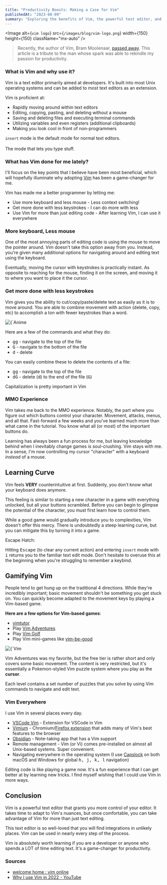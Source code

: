 ```yaml
---
title: "Productivity Boosts: Making a Case for Vim"
publishedAt: "2023-08-09"
summary: "Exploring the benefits of Vim, the powerful text editor, and how it can optimize your typing experience."
---
```


<Image
alt={`vim logo`}
src={`/images/blog/vim-logo.png`}
width={150}
height={150}
className="mx-auto"
/>

> Recently, the author of Vim, Bram Moolenaar, [passed away](https://arstechnica.com/gadgets/2023/08/bram-moolenaar-creator-of-the-beloved-vim-text-editor-has-passed-away/). This article is a tribute to the man whose spark was able to rekindle my passion for productivity.

### What is Vim and why use it?

Vim is a text editor primarily aimed at developers. It's built into most Unix operating systems and can be added to most text editors as an extension.

Vim is proficient at:

- Rapidly moving around within text editors
- Editing, copying, pasting, and deleting without a mouse
- Saving and deleting files and executing terminal commands
- Utilizing variables and even registers (additional clipboards)
- Making you look cool in front of non-programmers

<Callout>`insert` mode is the default mode for normal text editors. <br /><br />The mode that lets you type stuff.</Callout>

### What has Vim done for me lately?

I'll focus on the key points that I believe have been most beneficial, which will hopefully illuminate why adopting [Vim](https://www.vim.org/) has been a game-changer for me. 

Vim has made me a better programmer by letting me:
- Use more keyboard and less mouse - Less context switching!
- Get more done with less keystrokes - I can do more with less
- Use Vim for more than just editing code - After learning Vim, I can use it everywhere


### More keyboard,  Less mouse

One of the most annoying parts of editing code is using the mouse to move the pointer around. Vim doesn't take this option away from you. Instead, you're given many additional options for navigating around and editing text using the keyboard. 

Eventually, moving the cursor with keystrokes is practically instant. As opposite to reaching for the mouse, finding it on the screen, and moving it to where you want to place it the cursor.


### Get more done with less keystrokes

Vim gives you the ability to cut/copy/paste/delete text as easily as it is to move around. You are able to combine movement with action (delete, copy, etc) to accomplish a ton with fewer keystrokes than a word.

<Caption className="center" value="Your potential">
<Image
alt={`Anime character typing`}
src={`/images/blog/anime-keyboard.gif`}
width={450}
height={450}
className="mx-auto"
/>
</Caption>

Here are a few of the commands and what they do:

- <kbd>gg</kbd> - navigate to the top of the file
- <kbd>G</kbd> - navigate to the bottom of the file
- <kbd>d</kbd> - delete

You can easily combine these to delete the contents of a file:

- <kbd>gg</kbd> - navigate to the top of the file
- <kbd>dG</kbd> - delete (<kbd>d</kbd>) to the end of the file (<kbd>G</kbd>)

<Callout>Capitalization is pretty important in Vim</Callout>


### MMO Experience

Vim takes me back to the MMO experience. Notably, the part where you figure out which buttons control your character. Movement, attacks, menus, and all that. Fast-forward a few weeks and you've learned much more than what came in the tutorial. You know what all (or most) of the important buttons do.

Learning has always been a fun process for me, but leaving knowledge behind when I inevitably change games is soul-crushing. Vim stays with me. In a sense, I'm now controlling my cursor "character" with a keyboard *instead* of a mouse.


## Learning Curve

Vim feels **VERY** counterintuitive at first. Suddenly, you don't know what your keyboard does anymore.

This feeling is similar to starting a new character in a game with everything unlocked, but all your buttons scrambled. Before you can begin to glimpse the potential of the character, you must first learn how to control them.

While a good game would gradually introduce you to complexities, Vim doesn't offer this mercy. There is undoubtedly a steep learning curve, but you can mitigate this by turning it into a game.

<Callout>
Escape Hatch:
<br />

Hitting <kbd>Escape</kbd> (to clear any current action) and entering `insert` mode with <kbd>i</kbd> returns you to the familiar text edit mode. Don't hesitate to overuse this at the beginning when you're struggling to remember a keybind.
</Callout> 

## Gamifying Vim

People tend to get hung up on the traditional 4 directions. While they're incredibly important; basic movement shouldn't be something you get stuck on. You can quickly become adapted to the movement keys by playing a Vim-based game.

**Here are a few options for Vim-based games**:
* [vimtutor](https://vimschool.netlify.app/introduction/vimtutor/)
* Play [Vim Adventures](https://vim-adventures.com/)
* Play [Vim Golf](https://www.vimgolf.com/)
* Play Vim mini-games like [vim-be-good](https://github.com/ThePrimeagen/vim-be-good)

<Caption value="Vim Adventures"
className="center"
>
<Image
alt={`Vim adventures screenshot`}
src={`/images/blog/vim-adventures.png`}
width={450}
height={450}
className="mx-auto"
/>
</Caption>

Vim Adventures was my favorite, but the free tier is rather short and only covers some basic movement. The content is very restricted, but it's essentially a Pokemon-styled Vim puzzle system where you play as the **cursor**. 

Each level contains a set number of puzzles that you solve by using Vim commands to navigate and edit text.


### Vim Everywhere

I use Vim in several places every day.

* [VSCode Vim](https://marketplace.visualstudio.com/items?itemName=vscodevim.vim) - Extension for VSCode in Vim
* [Vimium](https://chrome.google.com/webstore/detail/vimium/dbepggeogbaibhgnhhndojpepiihcmeb) - Chromium/[Firefox extension](https://addons.mozilla.org/en-US/firefox/addon/vimium-ff/) that adds many of Vim's best features to the browser
* [Obsidian](https://obsidian.md/) - Note-taking app that has a Vim support
* Remote management - Vim (or Vi) comes pre-installed on almost all Unix-based systems. Super convenient.
* Navigating everywhere in the operating system (I use [Capslock](https://github.com/plasmadice/Capslock) on both macOS and Windows for global <kbd>h, j, k, l</kbd> navigation)

Editing code is like playing a game now. It's a fun experience that I can get better at by learning new tricks. I find myself wishing that I could use Vim in more ways.




## Conclusion

Vim is a powerful text editor that grants you more control of your editor. It takes time to adapt to Vim's nuances, but once comfortable, you can take advantage of Vim for more than just text editing.

This text editor is so well-loved that you will find integrations in unlikely places.  Vim can be used in nearly every step of the process.

Vim is absolutely worth learning if you are a developer or anyone who spends a LOT of time editing text. It's a game-changer for productivity.

### Sources

* [welcome home : vim online](https://www.vim.org/)
* [Why I use Vim in 2022 - YouTube](https://youtu.be/D4YTJ2W5q4Y)